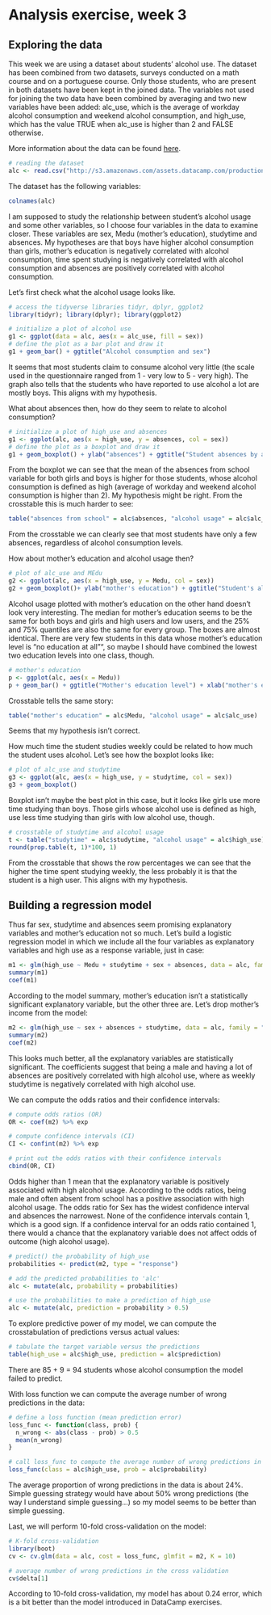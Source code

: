# Analysis exercise, week 3

## Exploring the data

This week we are using a dataset about students' alcohol use. The dataset has been combined from two datasets, surveys conducted on a math course and on a portuguese course. Only those students, who are present in both datasets have been kept in the joined data. The variables not used for joining the two data have been combined by averaging and two new variables have been added: alc_use, which is the average of workday alcohol consumption and weekend alcohol consumption, and high_use, which has the value TRUE when alc_use is higher than 2 and FALSE otherwise.

More information about the data can be found [here](https://archive.ics.uci.edu/ml/datasets/STUDENT+ALCOHOL+CONSUMPTION).

```r
# reading the dataset
alc <- read.csv("http://s3.amazonaws.com/assets.datacamp.com/production/course_2218/datasets/alc.txt", sep=",", header=TRUE)
```
The dataset has the following variables:

```r
colnames(alc)
```

I am supposed to study the relationship between student's alcohol usage and some other variables, so I choose four variables in the data to examine closer. These variables are sex, Medu (mother's education), studytime and absences. My hypotheses are that boys have higher alcohol consumption than girls, mother's education is negatively correlated with alcohol consumption, time spent studying is negatively correlated with alcohol consumption and absences are positively correlated with alcohol consumption.

Let's first check what the alcohol usage looks like.

```r
# access the tidyverse libraries tidyr, dplyr, ggplot2
library(tidyr); library(dplyr); library(ggplot2)
```
```r
# initialize a plot of alcohol use
g1 <- ggplot(data = alc, aes(x = alc_use, fill = sex))
# define the plot as a bar plot and draw it
g1 + geom_bar() + ggtitle("Alcohol consumption and sex")
```

It seems that most students claim to consume alcohol very little (the scale used in the questionnaire ranged from 1 - very low to 5 - very high). The graph also tells that the students who have reported to use alcohol a lot are mostly boys. This aligns with my hypothesis.

What about absences then, how do they seem to relate to alcohol consumption?

```r
# initialize a plot of high_use and absences
g1 <- ggplot(alc, aes(x = high_use, y = absences, col = sex))
# define the plot as a boxplot and draw it
g1 + geom_boxplot() + ylab("absences") + ggtitle("Student absences by alcohol consumption and sex")
```
From the boxplot we can see that the mean of the absences from school variable for both girls and boys is higher for those students, whose alcohol consumption is defined as high (average of workday and weekend alcohol consumption is higher than 2). My hypothesis might be right. From the crosstable this is much harder to see:

```r
table("absences from school" = alc$absences, "alcohol usage" = alc$alc_use)
```
From the crosstable we can clearly see that most students have only a few absences, regardless of alcohol consumption levels.

How about mother's education and alcohol usage then?
```r
# plot of alc_use and MEdu
g2 <- ggplot(alc, aes(x = high_use, y = Medu, col = sex))
g2 + geom_boxplot()+ ylab("mother's education") + ggtitle("Student's alcohol use by his/her mother's education")
```

Alcohol usage plotted with mother's education on the other hand doesn't look very interesting. The median for mother's education seems to be the same for both boys and girls and high users and low users, and the 25% and 75% quantiles are also the same for every group. The boxes are almost identical. There are very few students in this data whose mother's education level is "no education at all"", so maybe I should have combined the lowest two education levels into one class, though. 

```r
# mother's education
p <- ggplot(alc, aes(x = Medu))
p + geom_bar() + ggtitle("Mother's education level") + xlab("mother's education")
```

Crosstable tells the same story:
```r
table("mother's education" = alc$Medu, "alcohol usage" = alc$alc_use)
```
Seems that my hypothesis isn't correct.

How much time the student studies weekly could be related to how much the student uses alcohol. Let's see how the boxplot looks like:

```r
# plot of alc_use and studytime
g3 <- ggplot(alc, aes(x = high_use, y = studytime, col = sex))
g3 + geom_boxplot()
```
Boxplot isn't maybe the best plot in this case, but it looks like girls use more time studying than boys. Those girls whose alcohol use is defined as high, use less time studying than girls with low alcohol use, though.

```r
# crosstable of studytime and alcohol usage
t <- table("studytime" = alc$studytime, "alcohol usage" = alc$high_use)
round(prop.table(t, 1)*100, 1)
```

From the crosstable that shows the row percentages we can see that the higher the time spent studying weekly, the less probably it is that the student is a high user. This aligns with my hypothesis.

## Building a regression model

Thus far sex, studytime and absences seem promising explanatory variables and mother's education not so much. Let's build a logistic regression model in which we include all the four variables as explanatory variables and high use as a response variable, just in case:

```r
m1 <- glm(high_use ~ Medu + studytime + sex + absences, data = alc, family = "binomial")
summary(m1)
coef(m1)
```

According to the model summary, mother's education isn't a statistically significant explanatory variable, but the other three are. Let's drop mother's income from the model:

```r
m2 <- glm(high_use ~ sex + absences + studytime, data = alc, family = "binomial")
summary(m2)
coef(m2)
```

This looks much better, all the explanatory variables are statistically significant. The coefficients suggest that being a male and having a lot of absences are positively correlated with high alcohol use, where as weekly studytime is negatively correlated with high alcohol use.

We can compute the odds ratios and their confidence intervals:

```r
# compute odds ratios (OR)
OR <- coef(m2) %>% exp

# compute confidence intervals (CI)
CI <- confint(m2) %>% exp
```
```r
# print out the odds ratios with their confidence intervals
cbind(OR, CI)
```
Odds higher than 1 mean that the explanatory variable is positively associated with high alcohol usage. According to the odds ratios, being male and often absent from school has a positive association with high alcohol usage. The odds ratio for Sex has the widest confidence interval and absences the narrowest. None of the confidence intervals contain 1, which is a good sign. If a confidence interval for an odds ratio contained 1, there would a chance that the explanatory variable does not affect odds of outcome (high alcohol usage).


```r
# predict() the probability of high_use
probabilities <- predict(m2, type = "response")

# add the predicted probabilities to 'alc'
alc <- mutate(alc, probability = probabilities)

# use the probabilities to make a prediction of high_use
alc <- mutate(alc, prediction = probability > 0.5)
```

To explore predictive power of my model, we can compute the crosstabulation of predictions versus actual values:
```r
# tabulate the target variable versus the predictions
table(high_use = alc$high_use, prediction = alc$prediction)
```

There are 85 + 9 = 94 students whose alcohol consumption the model failed to predict.

With loss function we can compute the average number of wrong predictions in the data:
```r
# define a loss function (mean prediction error)
loss_func <- function(class, prob) {
  n_wrong <- abs(class - prob) > 0.5
  mean(n_wrong)
}

# call loss_func to compute the average number of wrong predictions in the (training) data
loss_func(class = alc$high_use, prob = alc$probability)
```
The average proportion of wrong predictions in the data is about 24%. Simple guessing strategy would have about 50%  wrong predictions (the way I understand simple guessing...) so my model seems to be better than simple guessing.

Last, we will perform 10-fold cross-validation on the model:

```r
# K-fold cross-validation
library(boot)
cv <- cv.glm(data = alc, cost = loss_func, glmfit = m2, K = 10)

# average number of wrong predictions in the cross validation
cv$delta[1]
```
According to 10-fold cross-validation, my model has about 0.24 error, which is a bit better than the model introduced in DataCamp exercises.